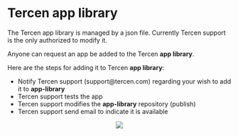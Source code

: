 # Tercen app library {-}

The Tercen app library is managed by a json file. Currently Tercen support is the only authorized to modify it.

Anyone can request an app be added to the Tercen __app library__.

Here are the steps for adding it to Tercen __app library__:

* Notify Tercen support (support@tercen.com) regarding your wish to add it to __app-library__
* Tercen support tests the app
* Tercen support modifies the __app-library__ repository (publish)
* Tercen support send email to indicate it is available

<center>![](images/apps.png)</center>